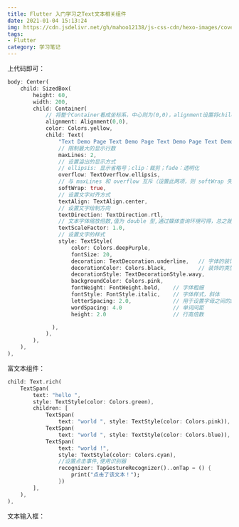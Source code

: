 ```yaml
---
title: Flutter 入门学习之Text文本相关组件
date: 2021-01-04 15:13:24
img: https://cdn.jsdelivr.net/gh/mahoo12138/js-css-cdn/hexo-images/cover/flutter.png
tags: 
- Flutter
category: 学习笔记
---
```


上代码即可：

```dart
body: Center(
    child: SizedBox(
        height: 60,
        width: 200,
        child: Container(
            // 将整个Container看成坐标系，中心则为(0,0)，alignment设置将child放置在(0,0)
            alignment: Alignment(0,0),
            color: Colors.yellow,
            child: Text(
                "Text Demo Page Text Demo Page Text Demo Page Text Demo Page Text Demo Page Text Demo Page Text Demo Page",
                // 限制最大的显示行数
                maxLines: 2,
                // 设置溢出的显示方式
                // ellipsis: 显示省略号；clip：裁剪；fade：透明化
                overflow: TextOverflow.ellipsis,
                // 与 maxLines 和 overflow 互斥（设置此两项，则 softWrap 失效），设置是否换行
                softWrap: true,
                // 设置文字对齐方式 
                textAlign: TextAlign.center,
                // 设置文字绘制方向
                textDirection: TextDirection.rtl,
                // 文本字体缩放倍数,值为 double 型,通过媒体查询环境可得，总之就是手机像素密度大小
                textScaleFactor: 1.0,
                // 设置文字的样式
				style: TextStyle(
                    color: Colors.deepPurple,
                    fontSize: 20,
                    decoration: TextDecoration.underline,	// 字体的装饰，上划线下划线删除线等
                    decorationColor: Colors.black,			// 装饰的类型，波浪线短横线点线等
                    decorationStyle: TextDecorationStyle.wavy,
                    backgroundColor: Colors.pink,
                    fontWeight: FontWeight.bold,	// 字体粗细
                    fontStyle: FontStyle.italic,	// 字体样式，斜体
					letterSpacing: 2.0,				// 用于设置字母之间的距离
                    wordSpacing: 4.0				// 单词间距
                    height: 2.0						// 行高倍数

              ),
            ),
        ),
    ),
),
```

富文本组件：

```dart
child: Text.rich(
    TextSpan(
        text: "hello ",
        style: TextStyle(color: Colors.green),
        children: [
            TextSpan(
                text: "world ", style: TextStyle(color: Colors.pink)),
            TextSpan(
                text: "world ", style: TextStyle(color: Colors.blue)),
            TextSpan(
                text: "world !",
                style: TextStyle(color: Colors.cyan),
                //设置点击事件,使用识别器
                recognizer: TapGestureRecognizer()..onTap = () {
                    print("点击了该文本！");
                })
        ],
    ),
),
```

文本输入框：

```dart

```

